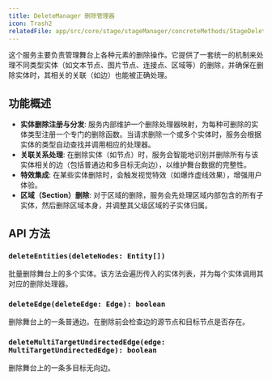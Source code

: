 ```yaml
---
title: DeleteManager 删除管理器
icon: Trash2
relatedFile: app/src/core/stage/stageManager/concreteMethods/StageDeleteManager.tsx
---
```


这个服务主要负责管理舞台上各种元素的删除操作。它提供了一套统一的机制来处理不同类型实体（如文本节点、图片节点、连接点、区域等）的删除，并确保在删除实体时，其相关的关联（如边）也能被正确处理。

## 功能概述

*   **实体删除注册与分发**: 服务内部维护一个删除处理器映射，为每种可删除的实体类型注册一个专门的删除函数。当请求删除一个或多个实体时，服务会根据实体的类型自动查找并调用相应的处理器。
*   **关联关系处理**: 在删除实体（如节点）时，服务会智能地识别并删除所有与该实体相关的边（包括普通边和多目标无向边），以维护舞台数据的完整性。
*   **特效集成**: 在某些实体删除时，会触发视觉特效（如爆炸虚线效果），增强用户体验。
*   **区域（Section）删除**: 对于区域的删除，服务会先处理区域内部包含的所有子实体，然后删除区域本身，并调整其父级区域的子实体归属。

## API 方法

### `deleteEntities(deleteNodes: Entity[])`

批量删除舞台上的多个实体。该方法会遍历传入的实体列表，并为每个实体调用其对应的删除处理器。

### `deleteEdge(deleteEdge: Edge): boolean`

删除舞台上的一条普通边。在删除前会检查边的源节点和目标节点是否存在。

### `deleteMultiTargetUndirectedEdge(edge: MultiTargetUndirectedEdge): boolean`

删除舞台上的一条多目标无向边。
